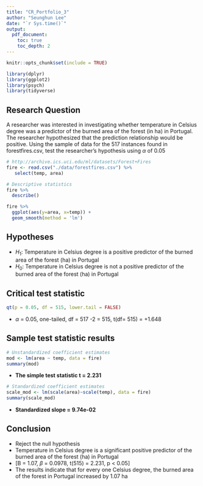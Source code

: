 ```yaml
---
title: "CR_Portfolio_3"
author: "Seunghun Lee"
date: "`r Sys.time()`"
output: 
  pdf_document:
    toc: true
    toc_depth: 2
---
```


```r
knitr::opts_chunk$set(include = TRUE)
```

```r
library(dplyr)
library(ggplot2)
library(psych)
library(tidyverse)
```

## Research Question
A researcher was interested in investigating whether temperature in Celsius degree was a predictor of the burned area of the forest (in ha) in Portugal. The researcher hypothesized that the prediction relationship would be positive. Using the sample of data for the 517 instances found in forestfires.csv, test the researcher’s hypothesis using $\alpha$	 of 0.05

```r
# http://archive.ics.uci.edu/ml/datasets/Forest+Fires
fire <- read.csv("./data/forestfires.csv") %>%
   select(temp, area) 

# Descriptive statistics
fire %>%
  describe()

fire %>%
  ggplot(aes(y=area, x=temp)) +
  geom_smooth(method = 'lm') 
```

## Hypotheses
* $H_{1}$: Temperature in Celsius degree is a positive predictor of the burned area of the forest (ha) in Portugal
* $H_{0}$: Temperature in Celsius degree is not a positive predictor of the burned area of the forest (ha) in Portugal

## Critical test statistic
```r
qt(p = 0.05, df = 515, lower.tail = FALSE)
```
* $\alpha$ = 0.05, one-tailed, df = 517 -2 = 515, t(df= 515) = +1.648

## Sample test statistic results
```r
# Unstandardized coefficient estimates
mod <- lm(area ~ temp, data = fire)
summary(mod)
```
* **The simple test statistic t = 2.231**

```r
# Standardized coefficient estimates
scale_mod <- lm(scale(area)~scale(temp), data = fire)
summary(scale_mod)
```
* **Standardized slope = 9.74e-02**

## Conclusion
* Reject the null hypothesis 
* Temperature in Celsius degree is a significant positive predictor of the burned area of the forest (ha) in Portugal
* [B = 1.07, $\beta$ = 0.0978, t(515) = 2.231, p < 0.05]
* The results indicate that for every one Celsius degree, the burned area of the forest in Portugal increased by 1.07 ha
